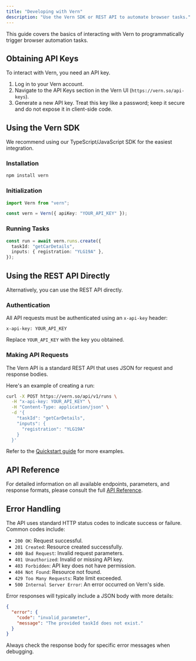 ```yaml
---
title: "Developing with Vern"
description: "Use the Vern SDK or REST API to automate browser tasks."
---
```


This guide covers the basics of interacting with Vern to programmatically trigger browser automation tasks.

## Obtaining API Keys

To interact with Vern, you need an API key.

1.  Log in to your Vern account.
2.  Navigate to the API Keys section in the Vern UI (`https://vern.so/api-keys`).
3.  Generate a new API key. Treat this key like a password; keep it secure and do not expose it in client-side code.

## Using the Vern SDK

We recommend using our TypeScript/JavaScript SDK for the easiest integration.

### Installation

```bash
npm install vern
```

### Initialization

```typescript
import Vern from "vern";

const vern = Vern({ apiKey: "YOUR_API_KEY" });
```

### Running Tasks

```typescript
const run = await vern.runs.create({
  taskId: "getCarDetails",
  inputs: { registration: "YLG19A" },
});
```

## Using the REST API Directly

Alternatively, you can use the REST API directly.

### Authentication

All API requests must be authenticated using an `x-api-key` header:

```http
x-api-key: YOUR_API_KEY
```

Replace `YOUR_API_KEY` with the key you obtained.

### Making API Requests

The Vern API is a standard REST API that uses JSON for request and response bodies.

Here's an example of creating a run:

```bash
curl -X POST https://vern.so/api/v1/runs \
  -H "x-api-key: YOUR_API_KEY" \
  -H "Content-Type: application/json" \
  -d '{
    "taskId": "getCarDetails",
    "inputs": {
      "registration": "YLG19A"
    }
  }'
```

Refer to the [Quickstart guide](/quickstart) for more examples.

## API Reference

For detailed information on all available endpoints, parameters, and response formats, please consult the full [API Reference](/api-reference).

## Error Handling

The API uses standard HTTP status codes to indicate success or failure. Common codes include:

- `200 OK`: Request successful.
- `201 Created`: Resource created successfully.
- `400 Bad Request`: Invalid request parameters.
- `401 Unauthorized`: Invalid or missing API key.
- `403 Forbidden`: API key does not have permission.
- `404 Not Found`: Resource not found.
- `429 Too Many Requests`: Rate limit exceeded.
- `500 Internal Server Error`: An error occurred on Vern's side.

Error responses will typically include a JSON body with more details:

```json
{
  "error": {
    "code": "invalid_parameter",
    "message": "The provided taskId does not exist."
  }
}
```

Always check the response body for specific error messages when debugging.
